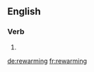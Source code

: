 ==English==

===Verb===
{{head|en}}

# {{present participle of|rewarm}}

[[de:rewarming]]
[[fr:rewarming]]